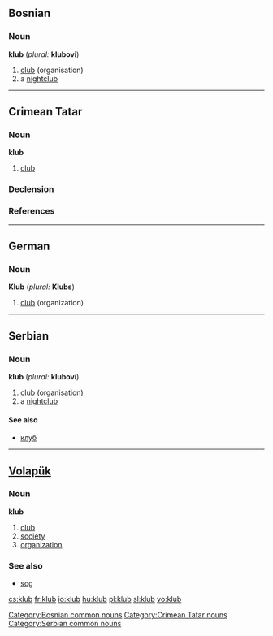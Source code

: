==Bosnian==
===Noun===
'''klub''' {{m}} {{s}} (''plural:'' '''klubovi''')
#[[club]] (organisation)
#a [[nightclub]]
[[Category:Bosnian common nouns]]

----

==Crimean Tatar==

===Noun===
'''klub'''
# [[club]]

===Declension===
{{crh-latin-noun|nıñ|ga|nı|da|dan}}

===References===
{{R:Useinov-Mireev 2002}}

[[Category:Crimean Tatar nouns]]

----

==German==
===Noun===
'''Klub''' {{m}} (''plural:'' '''Klubs''')
#[[club]] (organization)

----

==Serbian==
===Noun===
'''klub''' {{m}} {{s}} (''plural:'' '''klubovi''')
#[[club]] (organisation)
#a [[nightclub]]
====See also====
*[[клуб]]
[[Category:Serbian common nouns]]

----

==[[Volapük]]==
===Noun===
'''klub'''
# [[club]]
# [[society]]
# [[organization]]

===See also===
* [[sog]]

[[cs:klub]]
[[fr:klub]]
[[io:klub]]
[[hu:klub]]
[[pl:klub]]
[[sl:klub]]
[[vo:klub]]
